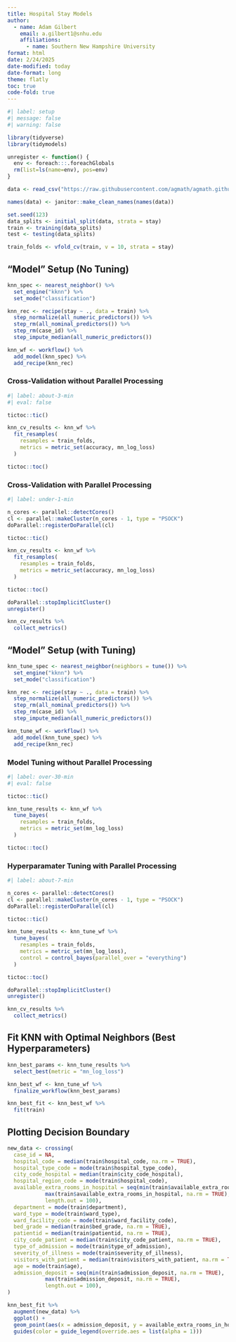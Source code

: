```yaml
---
title: Hospital Stay Models
author: 
  - name: Adam Gilbert
    email: a.gilbert1@snhu.edu
    affiliations: 
      - name: Southern New Hampshire University
format: html
date: 2/24/2025
date-modified: today
date-format: long
theme: flatly
toc: true
code-fold: true
---
```


```r
#| label: setup
#| message: false
#| warning: false

library(tidyverse)
library(tidymodels)

unregister <- function() {
  env <- foreach:::.foreachGlobals
  rm(list=ls(name=env), pos=env)
}

data <- read_csv("https://raw.githubusercontent.com/agmath/agmath.github.io/master/data/classification/hospital_stays_small.csv")

names(data) <- janitor::make_clean_names(names(data))

set.seed(123)
data_splits <- initial_split(data, strata = stay)
train <- training(data_splits)
test <- testing(data_splits)

train_folds <- vfold_cv(train, v = 10, strata = stay)
```

## "Model" Setup (No Tuning)

```r
knn_spec <- nearest_neighbor() %>%
  set_engine("kknn") %>%
  set_mode("classification")

knn_rec <- recipe(stay ~ ., data = train) %>%
  step_normalize(all_numeric_predictors()) %>%
  step_rm(all_nominal_predictors()) %>%
  step_rm(case_id) %>%
  step_impute_median(all_numeric_predictors())

knn_wf <- workflow() %>%
  add_model(knn_spec) %>%
  add_recipe(knn_rec)
```

### Cross-Validation without Parallel Processing

```r
#| label: about-3-min
#| eval: false

tictoc::tic()

knn_cv_results <- knn_wf %>%
  fit_resamples(
    resamples = train_folds,
    metrics = metric_set(accuracy, mn_log_loss)
  )

tictoc::toc()
```

### Cross-Validation with Parallel Processing

```r
#| label: under-1-min

n_cores <- parallel::detectCores()
cl <- parallel::makeCluster(n_cores - 1, type = "PSOCK")
doParallel::registerDoParallel(cl)

tictoc::tic()

knn_cv_results <- knn_wf %>%
  fit_resamples(
    resamples = train_folds,
    metrics = metric_set(accuracy, mn_log_loss)
  )

tictoc::toc()

doParallel::stopImplicitCluster()
unregister()

knn_cv_results %>%
  collect_metrics()
```

## "Model" Setup (with Tuning)

```r
knn_tune_spec <- nearest_neighbor(neighbors = tune()) %>%
  set_engine("kknn") %>%
  set_mode("classification")

knn_rec <- recipe(stay ~ ., data = train) %>%
  step_normalize(all_numeric_predictors()) %>%
  step_rm(all_nominal_predictors()) %>%
  step_rm(case_id) %>%
  step_impute_median(all_numeric_predictors())

knn_tune_wf <- workflow() %>%
  add_model(knn_tune_spec) %>%
  add_recipe(knn_rec)
```

### Model Tuning without Parallel Processing

```r
#| label: over-30-min
#| eval: false

tictoc::tic()

knn_tune_results <- knn_wf %>%
  tune_bayes(
    resamples = train_folds,
    metrics = metric_set(mn_log_loss)
  )

tictoc::toc()
```

### Hyperparamater Tuning with Parallel Processing

```r
#| label: about-7-min

n_cores <- parallel::detectCores()
cl <- parallel::makeCluster(n_cores - 1, type = "PSOCK")
doParallel::registerDoParallel(cl)

tictoc::tic()

knn_tune_results <- knn_tune_wf %>%
  tune_bayes(
    resamples = train_folds,
    metrics = metric_set(mn_log_loss),
    control = control_bayes(parallel_over = "everything")
  )

tictoc::toc()

doParallel::stopImplicitCluster()
unregister()

knn_cv_results %>%
  collect_metrics()
```

## Fit KNN with Optimal Neighbors (Best Hyperparameters)

```r
knn_best_params <- knn_tune_results %>%
  select_best(metric = "mn_log_loss")

knn_best_wf <- knn_tune_wf %>%
  finalize_workflow(knn_best_params)

knn_best_fit <- knn_best_wf %>%
  fit(train)
```

## Plotting Decision Boundary

```r
new_data <- crossing(
  case_id = NA,
  hospital_code = median(train$hospital_code, na.rm = TRUE),
  hospital_type_code = mode(train$hospital_type_code),
  city_code_hospital = median(train$city_code_hospital),
  hospital_region_code = mode(train$hospital_code),
  available_extra_rooms_in_hospital = seq(min(train$available_extra_rooms_in_hospital, na.rm = TRUE),
            max(train$available_extra_rooms_in_hospital, na.rm = TRUE), 
            length.out = 100),
  department = mode(train$department),
  ward_type = mode(train$ward_type),
  ward_facility_code = mode(train$ward_facility_code),
  bed_grade = median(train$bed_grade, na.rm = TRUE),
  patientid = median(train$patientid, na.rm = TRUE),
  city_code_patient = median(train$city_code_patient, na.rm = TRUE),
  type_of_admission = mode(train$type_of_admission),
  severity_of_illness = mode(train$severity_of_illness),
  visitors_with_patient = median(train$visitors_with_patient, na.rm = TRUE),
  age = mode(train$age),
  admission_deposit = seq(min(train$admission_deposit, na.rm = TRUE),
            max(train$admission_deposit, na.rm = TRUE), 
            length.out = 100),
)

knn_best_fit %>%
  augment(new_data) %>%
  ggplot() + 
  geom_point(aes(x = admission_deposit, y = available_extra_rooms_in_hospital, color = .pred_class), alpha = 0.2) + 
  guides(color = guide_legend(override.aes = list(alpha = 1)))
```





